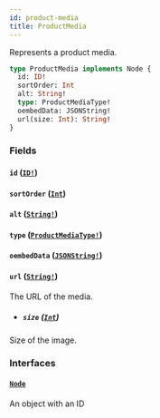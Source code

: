 ```yaml
---
id: product-media
title: ProductMedia
---
```


Represents a product media.

```graphql
type ProductMedia implements Node {
  id: ID!
  sortOrder: Int
  alt: String!
  type: ProductMediaType!
  oembedData: JSONString!
  url(size: Int): String!
}
```

### Fields

#### `id` ([`ID!`](../../../developer/api-reference/scalars/id))

#### `sortOrder` ([`Int`](../../../developer/api-reference/scalars/int))

#### `alt` ([`String!`](../../../developer/api-reference/scalars/string))

#### `type` ([`ProductMediaType!`](../../../developer/api-reference/enums/product-media-type))

#### `oembedData` ([`JSONString!`](../../../developer/api-reference/scalars/json-string))

#### `url` ([`String!`](../../../developer/api-reference/scalars/string))

The URL of the media.

- ##### `size` ([`Int`](../../../developer/api-reference/scalars/int))

Size of the image.

### Interfaces

#### [`Node`](../../../developer/api-reference/interfaces/node)

An object with an ID
